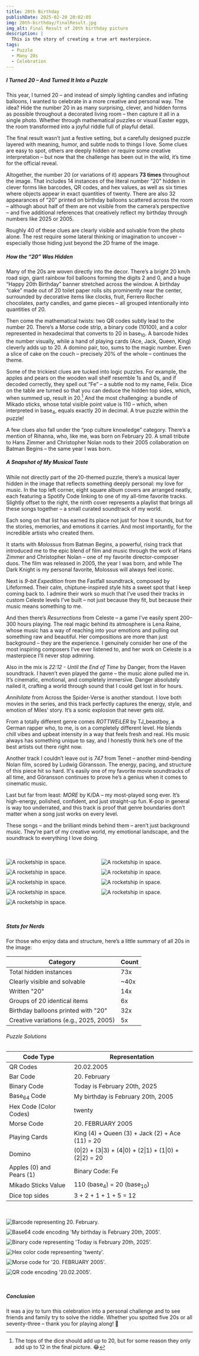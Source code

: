 ```yaml
---
title: 20th Birthday
publishDate: 2025-02-20 20:02:05
img: 20th-birthday/finalResult.jpg
img_alt: Final Result of 20th birthday picture
description: |
  This is the story of creating a true art masterpiece.
tags:
  - Puzzle
  - Many 20s
  - Celebration
---
```



##### I Turned 20 – And Turned It Into a Puzzle

This year, I turned 20 – and instead of simply lighting candles and inflating balloons, I wanted to celebrate in a more creative and personal way. The idea? Hide the number 20 in as many surprising, clever, and hidden forms as possible throughout a decorated living room – then capture it all in a single photo. Whether through mathematical puzzles or visual Easter eggs, the room transformed into a joyful riddle full of playful detail.

The final result wasn’t just a festive setting, but a carefully designed puzzle layered with meaning, humor, and subtle nods to things I love. Some clues are easy to spot, others are deeply hidden or require some creative interpretation – but now that the challenge has been out in the wild, it’s time for the official reveal.

Altogether, the number 20 (or variations of it) appears **73 times** throughout the image. That includes 14 instances of the literal number “20” hidden in clever forms like barcodes, QR codes, and hex values, as well as six times where objects appear in exact quantities of twenty. There are also 32 appearances of “20” printed on birthday balloons scattered across the room – although about half of them are not visible from the camera’s perspective – and five additional references that creatively reflect my birthday through numbers like 2025 or 2005.

Roughly 40 of these clues are clearly visible and solvable from the photo alone. The rest require some lateral thinking or imagination to uncover – especially those hiding just beyond the 2D frame of the image.

##### How the “20” Was Hidden

Many of the 20s are woven directly into the decor. There’s a bright 20 km/h road sign, giant rainbow foil balloons forming the digits 2 and 0, and a huge “Happy 20th Birthday” banner stretched across the window. A birthday “cake” made out of 20 toilet paper rolls sits prominently near the center, surrounded by decorative items like clocks, fruit, Ferrero Rocher chocolates, party candles, and game pieces – all grouped intentionally into quantities of 20.

Then come the mathematical twists: two QR codes subtly lead to the number 20. There’s a Morse code strip, a binary code (10100), and a color represented in hexadecimal that converts to 20 in base<sub>10</sub>. A barcode hides the number visually, while a hand of playing cards (Ace, Jack, Queen, King) cleverly adds up to 20. A domino pair, too, sums to the magic number. Even a slice of cake on the couch – precisely 20% of the whole – continues the theme.

Some of the trickiest clues are tucked into logic puzzles. For example, the apples and pears on the wooden wall shelf resemble 1s and 0s, and if decoded correctly, they spell out “Fe” – a subtle nod to my name, Felix. Dice on the table are turned so that you can deduce the hidden top sides, which, when summed up, result in 20.[^1] And the most challenging: a bundle of Mikado sticks, whose total visible point value is 110 – which, when interpreted in base<sub>4</sub>, equals exactly 20 in decimal. A true puzzle within the puzzle!

[^1]: The tops of the dice should add up to 20, but for some reason they only add up to 12 in the final picture. 😂

A few clues also fall under the “pop culture knowledge” category. There’s a mention of Rihanna, who, like me, was born on February 20. A small tribute to Hans Zimmer and Christopher Nolan nods to their 2005 collaboration on Batman Begins – the same year I was born.

##### A Snapshot of My Musical Taste

While not directly part of the 20-themed puzzle, there’s a musical layer hidden in the image that reflects something deeply personal: my love for music. In the top left corner, eight square album covers are arranged neatly, each featuring a Spotify Code linking to one of my all-time favorite tracks. Slightly offset to the right, the ninth cover represents a playlist that brings all these songs together – a small curated soundtrack of my world.

Each song on that list has earned its place not just for how it sounds, but for the stories, memories, and emotions it carries. And most importantly, for the incredible artists who created them.

It starts with _Molossus_ from Batman Begins, a powerful, rising track that introduced me to the epic blend of film and music through the work of Hans Zimmer and Christopher Nolan – one of my favorite director-composer duos. The film was released in 2005, the year I was born, and while The Dark Knight is my personal favorite, Molossus will always feel iconic.

Next is _9-bit Expedition_ from the Fastfall soundtrack, composed by Lifeformed. Their calm, chiptune-inspired style hits a sweet spot that I keep coming back to. I admire their work so much that I’ve used their tracks in custom Celeste levels I’ve built – not just because they fit, but because their music means something to me.

And then there’s _Resurrections_ from Celeste – a game I’ve easily spent 200–300 hours playing. The real magic behind its atmosphere is Lena Raine, whose music has a way of reaching into your emotions and pulling out something raw and beautiful. Her compositions are more than just background – they are the experience. I genuinely consider her one of the most inspiring composers I’ve ever listened to, and her work on Celeste is a masterpiece I’ll never stop admiring.

Also in the mix is _22:12 - Until the End of Time_ by Danger, from the Haven soundtrack. I haven’t even played the game – the music alone pulled me in. It’s cinematic, emotional, and completely immersive. Danger absolutely nailed it, crafting a world through sound that I could get lost in for hours.

_Annihilate_ from Across the Spider-Verse is another standout. I love both movies in the series, and this track perfectly captures the energy, style, and emotion of Miles’ story. It’s a sonic explosion that never gets old.

From a totally different genre comes _ROTTWEiLER_ by TJ_beastboy, a German rapper who, to me, is on a completely different level. He blends chill vibes and upbeat intensity in a way that feels fresh and real. His music always has something unique to say, and I honestly think he’s one of the best artists out there right now.

Another track I couldn’t leave out is _747_ from Tenet – another mind-bending Nolan film, scored by Ludwig Göransson. The energy, pacing, and structure of this piece hit so hard. It's easily one of my favorite movie soundtracks of all time, and Göransson continues to prove he’s a genius when it comes to cinematic music.

Last but far from least: _MORE_ by K/DA – my most-played song ever. It’s high-energy, polished, confident, and just straight-up fun. K-pop in general is way too underrated, and this track is proof that genre boundaries don’t matter when a song just works on every level.

These songs – and the brilliant minds behind them – aren’t just background music. They’re part of my creative world, my emotional landscape, and the soundtrack to everything I love doing.



<div style="display: grid; grid-template-columns: repeat(auto-fill, minmax(200px, 1fr)); gap: 10px; margin-block: 3rem;">
  <Image src={golden_8} alt="A rocketship in space." />
  <Image src={hans_zimmer} alt="A rocketship in space." />
  <Image src={lifeformed} alt="A rocketship in space." />
  <Image src={celeste} alt="A rocketship in space." />
  <Image src={haven} alt="A rocketship in space." />
  <Image src={annihilate} alt="A rocketship in space." />
  <Image src={taddl} alt="A rocketship in space." />
  <Image src={tenet} alt="A rocketship in space." />
  <Image src={more} alt="A rocketship in space." />
</div>

##### Stats for Nerds
 
For those who enjoy data and structure, here’s a little summary of all 20s in the image:

| Category                                | Count  |
|-----------------------------------------|--------|
| Total hidden instances                  | 73x    |
| Clearly visible and solvable            | ~40x   |
| Written "20"                            | 14x    |
| Groups of 20 identical items            | 6x     |
| Birthday balloons printed with "20"     | 32x    |
| Creative variations (e.g., 2025, 2005)  | 5x     |

###### Puzzle Solutions

| Code Type                         | Representation                                           |
|-----------------------------------|----------------------------------------------------------|
| QR Codes                          | 20.02.2005                                               |
| Bar Code                          | 20. February                                             |
| Binary Code                       | Today is February 20th, 2025                             |
| Base<sub>64</sub> Code            | My birthday is February 20th, 2005                       |
| Hex Code (Color Codes)            | twenty                                                   |
| Morse Code                        | 20. FEBRUARY 2005                                        |
| Playing Cards                     | King (4) + Queen (3) + Jack (2) + Ace (11) = 20          |
| Domino                            | (0\|2) + (3\|3) + (4\|0) + (2\|1) + (1\|0) + (2\|2) = 20 |
| Apples (0) and Pears (1)          | Binary Code: Fe                                          |
| Mikado Sticks Value               | 110 (base<sub>4</sub>) = 20 (base<sub>10</sub>)          |
| Dice top sides                    | 3 + 2 + 1 + 1 + 5 = 12                                   |


<div style="display: grid; grid-template-columns: repeat(auto-fill, minmax(250px, 1fr)); gap: 10px; margin-block: 3rem;">
  <Image src={barcode} alt="Barcode representing 20. February." />
  <Image src={base64code} alt="Base64 code encoding 'My birthday is February 20th, 2005'." />
  <Image src={binarycode} alt="Binary code representing 'Today is February 20th, 2025'." />
  <Image src={hexcode} alt="Hex color code representing 'twenty'." />
  <Image src={morsecode} alt="Morse code for '20. FEBRUARY 2005'." />
  <Image src={qrcode} alt="QR code encoding '20.02.2005'." />
</div>

##### Conclusion

It was a joy to turn this celebration into a personal challenge and to see friends and family try to solve the riddle. Whether you spotted five 20s or all seventy-three – thank you for playing along! 🎉
